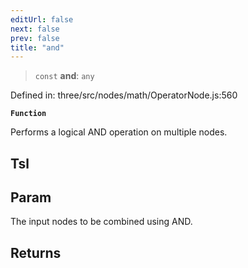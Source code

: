 ```yaml
---
editUrl: false
next: false
prev: false
title: "and"
---
```


> `const` **and**: `any`

Defined in: three/src/nodes/math/OperatorNode.js:560

**`Function`**

Performs a logical AND operation on multiple nodes.

## Tsl

## Param

The input nodes to be combined using AND.

## Returns
